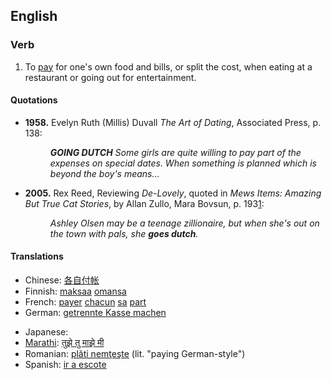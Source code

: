 ==English==

===Verb===
{{en-verb|inf=to [[go]] [[Dutch]]|goes Dutch|going Dutch|went Dutch}}

# {{idiom}} To [[pay]] for one's own food and bills, or split the cost, when eating at a restaurant or going out for entertainment.

====Quotations====
* '''1958.''' Evelyn Ruth (Millis) Duvall ''The Art of Dating'', Associated Press, p. 138:
*: '''''GOING DUTCH''' Some girls are quite willing to pay part of the expenses on special dates.  When something is planned which is beyond the boy's means...''
* '''2005.'''  Rex Reed, Reviewing ''De-Lovely'', quoted in ''Mews Items: Amazing But True Cat Stories'', by Allan Zullo, Mara Bovsun, p. 193[http://books.google.com/books?id=m2G5BIoIKZgC&pg=RA1-PA193&dq=%22goes+Dutch%22&lr=&ei=Ip1kR6PgCYLusgPSorScAw&sig=pPIwDBOtKTAZB9TTurE0u7j-7oY#PRA1-PA195,M1]:
*: ''Ashley Olsen may be a teenage zillionaire, but when she's out on the town with pals, she '''goes dutch'''. ''

====Translations====
{{trans-top|split the cost}}
* Chinese: [[各自付帐]]
* Finnish: [[maksaa]] [[oma|omansa]]
* French: [[payer]] [[chacun]] [[sa]] [[part#French|part]]
* German: [[getrennte Kasse machen]]
{{trans-mid}}
* Japanese: {{t|ja|割り勘にする|tr=warikan ni suru|sc=Jpan}}
* [[Marathi]]: [[तुझे तु माझे मी]]
* Romanian: [[plăti nemţeşte]] (lit. "paying German-style")
* Spanish: [[ir a escote]]
{{trans-bottom}}
